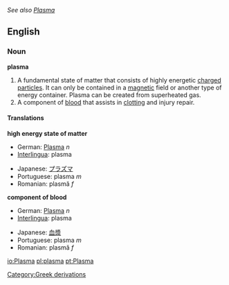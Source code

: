 ''See also [[Plasma]]''
==English==

===Noun===
'''plasma'''
#A fundamental state of matter that consists of highly energetic [[charge]]d [[particle]]s.  It can only be contained in a [[magnetic]] field or another type of energy container.  Plasma can be created from superheated gas.
#A component of [[blood]] that assists in [[clot]]ting and injury repair.

====Translations====
'''high energy state of matter'''
{{top}}
*German: [[Plasma]] ''n''
*[[Interlingua]]: plasma
{{mid}}
*Japanese: [[プラズマ]]
*Portuguese: plasma ''m''
*Romanian: plasmă ''f''
{{bottom}}

'''component of blood'''
{{top}}
*German: [[Plasma]] ''n''
*[[Interlingua]]: plasma
{{mid}}
*Japanese: [[血漿]]
*Portuguese: plasma ''m''
*Romanian: plasmă ''f''
{{bottom}}

[[Category:Greek derivations]]

[[io:Plasma]]
[[pl:plasma]]
[[pt:Plasma]]